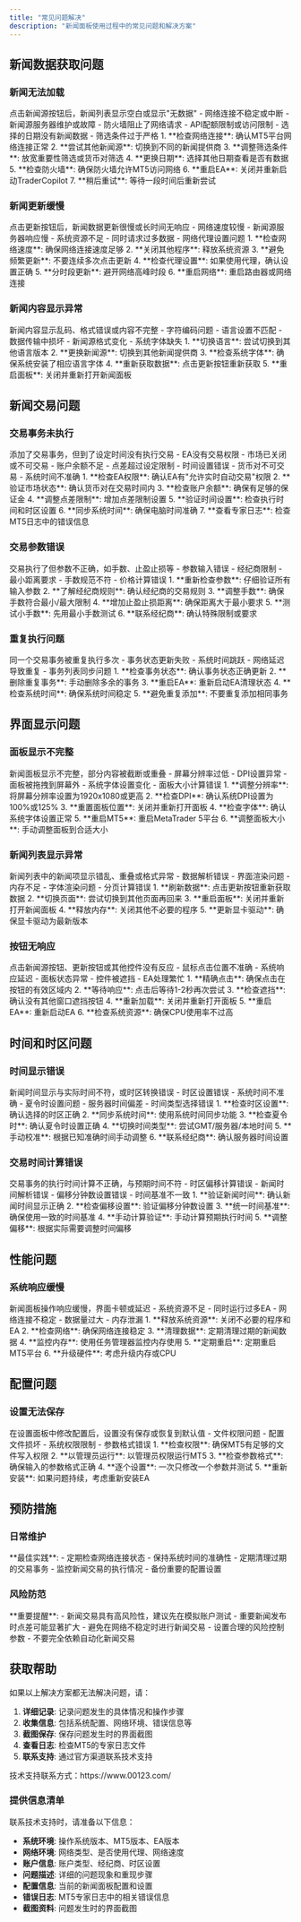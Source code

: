 ```yaml
---
title: "常见问题解决"
description: "新闻面板使用过程中的常见问题和解决方案"
---
```


## 新闻数据获取问题

### 新闻无法加载

<AccordionGroup>
  <Accordion title="问题描述">
    点击新闻源按钮后，新闻列表显示空白或显示"无数据"
  </Accordion>
  
  <Accordion title="可能原因">
    - 网络连接不稳定或中断
    - 新闻源服务器维护或故障
    - 防火墙阻止了网络请求
    - API配额限制或访问限制
    - 选择的日期没有新闻数据
    - 筛选条件过于严格
  </Accordion>
  
  <Accordion title="解决方案">
    1. **检查网络连接**: 确认MT5平台网络连接正常
    2. **尝试其他新闻源**: 切换到不同的新闻提供商
    3. **调整筛选条件**: 放宽重要性筛选或货币对筛选
    4. **更换日期**: 选择其他日期查看是否有数据
    5. **检查防火墙**: 确保防火墙允许MT5访问网络
    6. **重启EA**: 关闭并重新启动TraderCopilot
    7. **稍后重试**: 等待一段时间后重新尝试
  </Accordion>
</AccordionGroup>

### 新闻更新缓慢

<AccordionGroup>
  <Accordion title="问题描述">
    点击更新按钮后，新闻数据更新很慢或长时间无响应
  </Accordion>
  
  <Accordion title="可能原因">
    - 网络速度较慢
    - 新闻源服务器响应慢
    - 系统资源不足
    - 同时请求过多数据
    - 网络代理设置问题
  </Accordion>
  
  <Accordion title="解决方案">
    1. **检查网络速度**: 确保网络连接速度足够
    2. **关闭其他程序**: 释放系统资源
    3. **避免频繁更新**: 不要连续多次点击更新
    4. **检查代理设置**: 如果使用代理，确认设置正确
    5. **分时段更新**: 避开网络高峰时段
    6. **重启网络**: 重启路由器或网络连接
  </Accordion>
</AccordionGroup>

### 新闻内容显示异常

<AccordionGroup>
  <Accordion title="问题描述">
    新闻内容显示乱码、格式错误或内容不完整
  </Accordion>
  
  <Accordion title="可能原因">
    - 字符编码问题
    - 语言设置不匹配
    - 数据传输中损坏
    - 新闻源格式变化
    - 系统字体缺失
  </Accordion>
  
  <Accordion title="解决方案">
    1. **切换语言**: 尝试切换到其他语言版本
    2. **更换新闻源**: 切换到其他新闻提供商
    3. **检查系统字体**: 确保系统安装了相应语言字体
    4. **重新获取数据**: 点击更新按钮重新获取
    5. **重启面板**: 关闭并重新打开新闻面板
  </Accordion>
</AccordionGroup>

## 新闻交易问题

### 交易事务未执行

<AccordionGroup>
  <Accordion title="问题描述">
    添加了交易事务，但到了设定时间没有执行交易
  </Accordion>
  
  <Accordion title="可能原因">
    - EA没有交易权限
    - 市场已关闭或不可交易
    - 账户余额不足
    - 点差超过设定限制
    - 时间设置错误
    - 货币对不可交易
    - 系统时间不准确
  </Accordion>
  
  <Accordion title="解决方案">
    1. **检查EA权限**: 确认EA有"允许实时自动交易"权限
    2. **验证市场状态**: 确认货币对在交易时间内
    3. **检查账户余额**: 确保有足够的保证金
    4. **调整点差限制**: 增加点差限制设置
    5. **验证时间设置**: 检查执行时间和时区设置
    6. **同步系统时间**: 确保电脑时间准确
    7. **查看专家日志**: 检查MT5日志中的错误信息
  </Accordion>
</AccordionGroup>

### 交易参数错误

<AccordionGroup>
  <Accordion title="问题描述">
    交易执行了但参数不正确，如手数、止盈止损等
  </Accordion>
  
  <Accordion title="可能原因">
    - 参数输入错误
    - 经纪商限制
    - 最小距离要求
    - 手数规范不符
    - 价格计算错误
  </Accordion>
  
  <Accordion title="解决方案">
    1. **重新检查参数**: 仔细验证所有输入参数
    2. **了解经纪商规则**: 确认经纪商的交易规则
    3. **调整手数**: 确保手数符合最小/最大限制
    4. **增加止盈止损距离**: 确保距离大于最小要求
    5. **测试小手数**: 先用最小手数测试
    6. **联系经纪商**: 确认特殊限制或要求
  </Accordion>
</AccordionGroup>

### 重复执行问题

<AccordionGroup>
  <Accordion title="问题描述">
    同一个交易事务被重复执行多次
  </Accordion>
  
  <Accordion title="可能原因">
    - 事务状态更新失败
    - 系统时间跳跃
    - 网络延迟导致重复
    - 事务列表同步问题
  </Accordion>
  
  <Accordion title="解决方案">
    1. **检查事务状态**: 确认事务状态正确更新
    2. **删除重复事务**: 手动删除多余的事务
    3. **重启EA**: 重新启动EA清理状态
    4. **检查系统时间**: 确保系统时间稳定
    5. **避免重复添加**: 不要重复添加相同事务
  </Accordion>
</AccordionGroup>

## 界面显示问题

### 面板显示不完整

<AccordionGroup>
  <Accordion title="问题描述">
    新闻面板显示不完整，部分内容被截断或重叠
  </Accordion>
  
  <Accordion title="可能原因">
    - 屏幕分辨率过低
    - DPI设置异常
    - 面板被拖拽到屏幕外
    - 系统字体设置变化
    - 面板大小计算错误
  </Accordion>
  
  <Accordion title="解决方案">
    1. **调整分辨率**: 将屏幕分辨率设置为1920x1080或更高
    2. **检查DPI**: 确认系统DPI设置为100%或125%
    3. **重置面板位置**: 关闭并重新打开面板
    4. **检查字体**: 确认系统字体设置正常
    5. **重启MT5**: 重启MetaTrader 5平台
    6. **调整面板大小**: 手动调整面板到合适大小
  </Accordion>
</AccordionGroup>

### 新闻列表显示异常

<AccordionGroup>
  <Accordion title="问题描述">
    新闻列表中的新闻项显示错乱、重叠或格式异常
  </Accordion>
  
  <Accordion title="可能原因">
    - 数据解析错误
    - 界面渲染问题
    - 内存不足
    - 字体渲染问题
    - 分页计算错误
  </Accordion>
  
  <Accordion title="解决方案">
    1. **刷新数据**: 点击更新按钮重新获取数据
    2. **切换页面**: 尝试切换到其他页面再回来
    3. **重启面板**: 关闭并重新打开新闻面板
    4. **释放内存**: 关闭其他不必要的程序
    5. **更新显卡驱动**: 确保显卡驱动为最新版本
  </Accordion>
</AccordionGroup>

### 按钮无响应

<AccordionGroup>
  <Accordion title="问题描述">
    点击新闻源按钮、更新按钮或其他控件没有反应
  </Accordion>
  
  <Accordion title="可能原因">
    - 鼠标点击位置不准确
    - 系统响应延迟
    - 面板状态异常
    - 控件被遮挡
    - EA处理繁忙
  </Accordion>
  
  <Accordion title="解决方案">
    1. **精确点击**: 确保点击在按钮的有效区域内
    2. **等待响应**: 点击后等待1-2秒再次尝试
    3. **检查遮挡**: 确认没有其他窗口遮挡按钮
    4. **重新加载**: 关闭并重新打开面板
    5. **重启EA**: 重新启动EA
    6. **检查系统资源**: 确保CPU使用率不过高
  </Accordion>
</AccordionGroup>

## 时间和时区问题

### 时间显示错误

<AccordionGroup>
  <Accordion title="问题描述">
    新闻时间显示与实际时间不符，或时区转换错误
  </Accordion>
  
  <Accordion title="可能原因">
    - 时区设置错误
    - 系统时间不准确
    - 夏令时设置问题
    - 服务器时间偏差
    - 时间类型选择错误
  </Accordion>
  
  <Accordion title="解决方案">
    1. **检查时区设置**: 确认选择的时区正确
    2. **同步系统时间**: 使用系统时间同步功能
    3. **检查夏令时**: 确认夏令时设置正确
    4. **切换时间类型**: 尝试GMT/服务器/本地时间
    5. **手动校准**: 根据已知准确时间手动调整
    6. **联系经纪商**: 确认服务器时间设置
  </Accordion>
</AccordionGroup>

### 交易时间计算错误

<AccordionGroup>
  <Accordion title="问题描述">
    交易事务的执行时间计算不正确，与预期时间不符
  </Accordion>
  
  <Accordion title="可能原因">
    - 时区偏移计算错误
    - 新闻时间解析错误
    - 偏移分钟数设置错误
    - 时间基准不一致
  </Accordion>
  
  <Accordion title="解决方案">
    1. **验证新闻时间**: 确认新闻时间显示正确
    2. **检查偏移设置**: 验证偏移分钟数设置
    3. **统一时间基准**: 确保使用一致的时间基准
    4. **手动计算验证**: 手动计算预期执行时间
    5. **调整偏移**: 根据实际需要调整时间偏移
  </Accordion>
</AccordionGroup>

## 性能问题

### 系统响应缓慢

<AccordionGroup>
  <Accordion title="问题描述">
    新闻面板操作响应缓慢，界面卡顿或延迟
  </Accordion>
  
  <Accordion title="可能原因">
    - 系统资源不足
    - 同时运行过多EA
    - 网络连接不稳定
    - 数据量过大
    - 内存泄漏
  </Accordion>
  
  <Accordion title="解决方案">
    1. **释放系统资源**: 关闭不必要的程序和EA
    2. **检查网络**: 确保网络连接稳定
    3. **清理数据**: 定期清理过期的新闻数据
    4. **监控内存**: 使用任务管理器监控内存使用
    5. **定期重启**: 定期重启MT5平台
    6. **升级硬件**: 考虑升级内存或CPU
  </Accordion>
</AccordionGroup>

## 配置问题

### 设置无法保存

<AccordionGroup>
  <Accordion title="问题描述">
    在设置面板中修改配置后，设置没有保存或恢复到默认值
  </Accordion>
  
  <Accordion title="可能原因">
    - 文件权限问题
    - 配置文件损坏
    - 系统权限限制
    - 参数格式错误
  </Accordion>
  
  <Accordion title="解决方案">
    1. **检查权限**: 确保MT5有足够的文件写入权限
    2. **以管理员运行**: 以管理员权限运行MT5
    3. **检查参数格式**: 确保输入的参数格式正确
    4. **逐个设置**: 一次只修改一个参数并测试
    5. **重新安装**: 如果问题持续，考虑重新安装EA
  </Accordion>
</AccordionGroup>

## 预防措施

### 日常维护

<Tip>
**最佳实践**:
- 定期检查网络连接状态
- 保持系统时间的准确性
- 定期清理过期的交易事务
- 监控新闻交易的执行情况
- 备份重要的配置设置
</Tip>

### 风险防范

<Warning>
**重要提醒**:
- 新闻交易具有高风险性，建议先在模拟账户测试
- 重要新闻发布时点差可能显著扩大
- 避免在网络不稳定时进行新闻交易
- 设置合理的风险控制参数
- 不要完全依赖自动化新闻交易
</Warning>

## 获取帮助

如果以上解决方案都无法解决问题，请：

1. **详细记录**: 记录问题发生的具体情况和操作步骤
2. **收集信息**: 包括系统配置、网络环境、错误信息等
3. **截图保存**: 保存问题发生时的界面截图
4. **查看日志**: 检查MT5的专家日志文件
5. **联系支持**: 通过官方渠道联系技术支持

<Info>
技术支持联系方式：https://www.00123.com/
</Info>

### 提供信息清单

联系技术支持时，请准备以下信息：

- **系统环境**: 操作系统版本、MT5版本、EA版本
- **网络环境**: 网络类型、是否使用代理、网络速度
- **账户信息**: 账户类型、经纪商、时区设置
- **问题描述**: 详细的问题现象和重现步骤
- **配置信息**: 当前的新闻面板配置和设置
- **错误日志**: MT5专家日志中的相关错误信息
- **截图资料**: 问题发生时的界面截图
